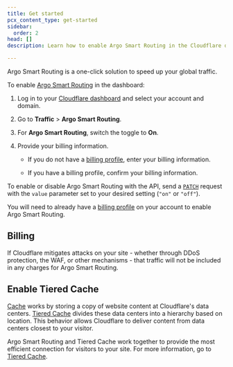 ```yaml
---
title: Get started
pcx_content_type: get-started
sidebar:
  order: 2
head: []
description: Learn how to enable Argo Smart Routing in the Cloudflare dashboard.

---
```



Argo Smart Routing is a one-click solution to speed up your global traffic.

<Tabs> <TabItem label="Dashboard">

To enable [Argo Smart Routing](https://dash.cloudflare.com/?to=/:account/:zone/traffic) in the dashboard:

1. Log in to your [Cloudflare dashboard](https://dash.cloudflare.com/) and select your account and domain.
2. Go to **Traffic** > **Argo Smart Routing**.
3. For **Argo Smart Routing**, switch the toggle to **On**.
4. Provide your billing information.

   * If you do not have a [billing profile](/fundamentals/subscriptions-and-billing/create-billing-profile/), enter your billing information.

   * If you have a billing profile, confirm your billing information.

</TabItem> <TabItem label="API">

To enable or disable Argo Smart Routing with the API, send a [`PATCH`](/api/operations/argo-smart-routing-patch-argo-smart-routing-setting) request with the `value` parameter set to your desired setting (`"on"` or `"off"`).

You will need to already have a [billing profile](/fundamentals/subscriptions-and-billing/create-billing-profile/) on your account to enable Argo Smart Routing.

</TabItem> </Tabs>

<Render file="non-contract-enablement" product="fundamentals" />

## Billing

If Cloudflare mitigates attacks on your site - whether through DDoS protection, the WAF, or other mechanisms - that traffic will not be included in any charges for Argo Smart Routing.

<Render file="ubb-recommendation" product="fundamentals" />

## Enable Tiered Cache

[Cache](/cache/) works by storing a copy of website content at Cloudflare's data centers. [Tiered Cache](/cache/how-to/tiered-cache/) divides these data centers into a hierarchy based on location. This behavior allows Cloudflare to deliver content from data centers closest to your visitor.

Argo Smart Routing and Tiered Cache work together to provide the most efficient connection for visitors to your site. For more information, go to [Tiered Cache](/cache/how-to/tiered-cache/).
